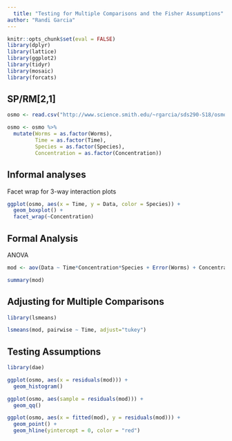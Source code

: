 ```yaml
---
  title: "Testing for Multiple Comparisons and the Fisher Assumptions"
author: "Randi Garcia"
---
```

  
```r
knitr::opts_chunk$set(eval = FALSE)
library(dplyr)
library(lattice)
library(ggplot2)
library(tidyr)
library(mosaic)
library(forcats)
```

## SP/RM[2,1]

```r
osmo <- read.csv("http://www.science.smith.edu/~rgarcia/sds290-S18/osmoregulation3.csv")
```

```r
osmo <- osmo %>%
  mutate(Worms = as.factor(Worms),
         Time = as.factor(Time),
         Species = as.factor(Species),
         Concentration = as.factor(Concentration))
```

## Informal analyses

Facet wrap for 3-way interaction plots

```r
ggplot(osmo, aes(x = Time, y = Data, color = Species)) +
  geom_boxplot() +
  facet_wrap(~Concentration)
```

## Formal Analysis

ANOVA

```r
mod <- aov(Data ~ Time*Concentration*Species + Error(Worms) + Concentration*Species, data = osmo)

summary(mod)
```

## Adjusting for Multiple Comparisons

```r
library(lsmeans)

lsmeans(mod, pairwise ~ Time, adjust="tukey")
```

## Testing Assumptions

```r
library(dae)

ggplot(osmo, aes(x = residuals(mod))) + 
  geom_histogram()

ggplot(osmo, aes(sample = residuals(mod))) + 
  geom_qq()

ggplot(osmo, aes(x = fitted(mod), y = residuals(mod))) + 
  geom_point() +
  geom_hline(yintercept = 0, color = "red")
```


